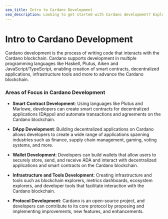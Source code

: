 ```yaml
---
seo_title: Intro to Cardano Development
seo_description: Looking to get started with Cardano development? Explore key tools, courses, resources, and guides. Learn and build on the Cardano blockchain.
---
```


# Intro to Cardano Development

Cardano development is the process of writing code that interacts with the Cardano blockchain. Cardano supports development in multiple programming languages like Haskell, Plutus, Aiken and JavaScript/TypeScript, enabling creation of smart contracts, decentralized applications, infrastructure tools and more to advance the Cardano blockchain.

### Areas of Focus in Cardano Development

- **Smart Contract Development**: Using languages like Plutus and Marlowe, developers can create smart contracts for decentralized applications (DApps) and automate transactions and agreements on the Cardano blockchain.

- **DApp Development**: Building decentralized applications on Cardano allows developers to create a wide range of applications spanning industries such as finance, supply chain management, gaming, voting systems, and more.

- **Wallet Development**: Developers can build wallets that allow users to securely store, send, and receive ADA and interact with decentralized applications and smart contracts on the Cardano blockchain.

- **Infrastructure and Tools Development**: Creating infrastructure and tools such as blockchain explorers, metrics dashboards, ecosystem explorers, and developer tools that facilitate interaction with the Cardano blockchain.

- **Protocol Development**: Cardano is an open-source project, and developers can contribute to its core protocol by proposing and implementing improvements, new features, and enhancements.
